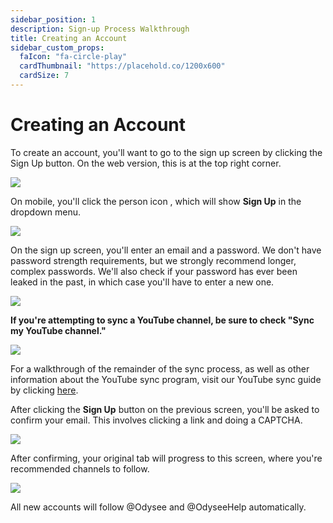 ---
sidebar_position: 1
description: Sign-up Process Walkthrough
title: Creating an Account
sidebar_custom_props:
  faIcon: "fa-circle-play"
  cardThumbnail: "https://placehold.co/1200x600"
  cardSize: 7
---

# Creating an Account

To create an account, you'll want to go to the sign up screen by clicking the <PrimaryOdyseeButton url="https://odysee.com/$/signup">Sign Up</PrimaryOdyseeButton> button. On the web version, this is at the top right corner.

![](https://i.imgur.com/59HsYjZ.jpg)

On mobile, you'll click the person icon <OdyseeButtonRound ><OdyseeIcon type="person"/></OdyseeButtonRound>, which will show <OdyseeIcon type="key"/> **Sign Up** in the dropdown menu.

![](https://i.imgur.com/hGOB1zG.png)

On the sign up screen, you'll enter an email and a password. We don't have password strength requirements, but we strongly recommend longer, complex passwords. We'll also check if your password has ever been leaked in the past, in which case you'll have to enter a new one.

![](https://i.imgur.com/k6OlCxi.png)

**If you're attempting to sync a YouTube channel, be sure to check "Sync my YouTube channel."**

![](https://i.imgur.com/DfOXLeM.png)

For a walkthrough of the remainder of the sync process, as well as other information about the YouTube sync program, visit our YouTube sync guide by clicking [here](https://help.odysee.tv/category-syncprogram/).

After clicking the **Sign Up** button on the previous screen, you'll be asked to confirm your email. This involves clicking a link and doing a CAPTCHA.

![](https://i.imgur.com/P9ckfiY.png)

After confirming, your original tab will progress to this screen, where you're recommended channels to follow.

![](https://i.imgur.com/yq7x9wj.png)

All new accounts will follow @Odysee and @OdyseeHelp automatically.
